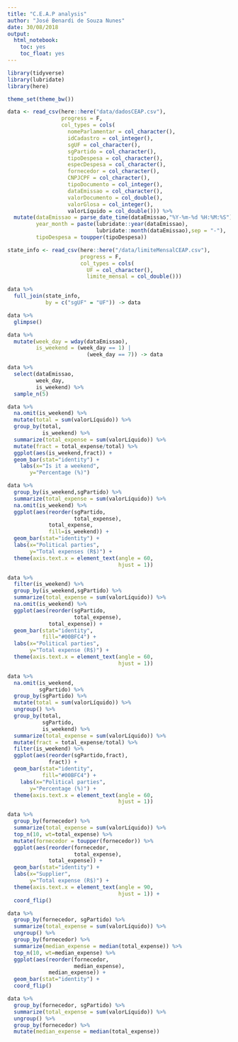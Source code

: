 ```yaml
---
title: "C.E.A.P analysis"
author: "José Benardi de Souza Nunes"
date: 30/08/2018
output:
  html_notebook:
    toc: yes
    toc_float: yes
---
```


```r
library(tidyverse)
library(lubridate)
library(here)

theme_set(theme_bw())
```

```r
data <- read_csv(here::here("data/dadosCEAP.csv"),
                 progress = F,
                 col_types = cols(
                   nomeParlamentar = col_character(),
                   idCadastro = col_integer(),
                   sgUF = col_character(),
                   sgPartido = col_character(),
                   tipoDespesa = col_character(),
                   especDespesa = col_character(),
                   fornecedor = col_character(),
                   CNPJCPF = col_character(),
                   tipoDocumento = col_integer(),
                   dataEmissao = col_character(),
                   valorDocumento = col_double(),
                   valorGlosa = col_integer(),
                   valorLíquido = col_double())) %>%
  mutate(dataEmissao = parse_date_time(dataEmissao,"%Y-%m-%d %H:%M:%S"),
         year_month = paste(lubridate::year(dataEmissao),
                            lubridate::month(dataEmissao),sep = "-"),
         tipoDespesa = toupper(tipoDespesa))

state_info <- read_csv(here::here("/data/limiteMensalCEAP.csv"),
                       progress = F,
                       col_types = cols(
                         UF = col_character(),
                         limite_mensal = col_double()))

data %>% 
  full_join(state_info,
            by = c("sgUF" = "UF")) -> data

data %>%
  glimpse()
```

```r
data %>%
  mutate(week_day = wday(dataEmissao),
         is_weekend = (week_day == 1) |
                         (week_day == 7)) -> data

data %>%
  select(dataEmissao,
         week_day,
         is_weekend) %>%
  sample_n(5)
```

```r
data %>%
  na.omit(is_weekend) %>%
  mutate(total = sum(valorLíquido)) %>%
  group_by(total,
           is_weekend) %>%
  summarize(total_expense = sum(valorLíquido)) %>%
  mutate(fract = total_expense/total) %>%
  ggplot(aes(is_weekend,fract)) +
  geom_bar(stat="identity") +
    labs(x="Is it a weekend",
       y="Percentage (%)")
```

```r
data %>%
  group_by(is_weekend,sgPartido) %>%
  summarize(total_expense = sum(valorLíquido)) %>%
  na.omit(is_weekend) %>%
  ggplot(aes(reorder(sgPartido,
                     total_expense),
             total_expense,
             fill=is_weekend)) +
  geom_bar(stat="identity") + 
  labs(x="Political parties",
       y="Total expenses (R$)") +
  theme(axis.text.x = element_text(angle = 60,
                                   hjust = 1))
```

```r
data %>%
  filter(is_weekend) %>%
  group_by(is_weekend,sgPartido) %>%
  summarize(total_expense = sum(valorLíquido)) %>%
  na.omit(is_weekend) %>%
  ggplot(aes(reorder(sgPartido,
                     total_expense),
             total_expense)) +
  geom_bar(stat="identity",
           fill="#00BFC4") + 
  labs(x="Political parties",
       y="Total expense (R$)") +
  theme(axis.text.x = element_text(angle = 60,
                                   hjust = 1))
```

```r
data %>%
  na.omit(is_weekend,
          sgPartido) %>%
  group_by(sgPartido) %>%
  mutate(total = sum(valorLíquido)) %>%
  ungroup() %>%
  group_by(total,
           sgPartido,
           is_weekend) %>%
  summarize(total_expense = sum(valorLíquido)) %>%
  mutate(fract = total_expense/total) %>%
  filter(is_weekend) %>%
  ggplot(aes(reorder(sgPartido,fract),
             fract)) +
  geom_bar(stat="identity",
           fill="#00BFC4") +
    labs(x="Political parties",
       y="Percentage (%)") +
  theme(axis.text.x = element_text(angle = 60,
                                   hjust = 1))
```


```r
data %>%
  group_by(fornecedor) %>%
  summarize(total_expense = sum(valorLíquido)) %>%
  top_n(10, wt=total_expense) %>%
  mutate(fornecedor = toupper(fornecedor)) %>%
  ggplot(aes(reorder(fornecedor,
                     total_expense),
             total_expense)) +
  geom_bar(stat="identity") + 
  labs(x="Supplier",
       y="Total expense (R$)") +
  theme(axis.text.x = element_text(angle = 90,
                                   hjust = 1)) +
  coord_flip() 
```

```r
data %>%
  group_by(fornecedor, sgPartido) %>%
  summarize(total_expense = sum(valorLíquido)) %>%
  ungroup() %>%
  group_by(fornecedor) %>%
  summarize(median_expense = median(total_expense)) %>%
  top_n(10, wt=median_expense) %>% 
  ggplot(aes(reorder(fornecedor,
                     median_expense),
             median_expense)) +
  geom_bar(stat="identity") + 
  coord_flip()
```

```r
data %>%
  group_by(fornecedor, sgPartido) %>%
  summarize(total_expense = sum(valorLíquido)) %>%
  ungroup() %>%
  group_by(fornecedor) %>%
  mutate(median_expense = median(total_expense))
```

